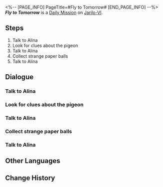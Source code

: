 <%-- [PAGE_INFO]
PageTitle=#Fly to Tomorrow#
[END_PAGE_INFO] --%>
{{Stub|Dialogue.}}
{{Mission Infobox
|id            = 3010105
|title         = 
|image         = <!--Mission Fly to Tomorrow.png-->
|type          = Daily
|event_name    = 
|chapter       = 
|requirements  = {{subst:void|<!--Unknown: {"Type":"Manual"}-->}}
|summary       = <!--official mission summary from Fate's Atlas-->
|characters    = Alina; Trailblazer
|startLocation = [[Jarilo-VI]] - [[Boulder Town]]
|world         = Jarilo-VI
|area          = Boulder Town
|prev          = 
|next          = 
|rewards       = Credit*5,000
}}
'''''Fly to Tomorrow''''' is a [[Daily Mission]] on [[Jarilo-VI]].

==Steps==
# Talk to Alina
# Look for clues about the pigeon
# Talk to Alina
# Collect strange paper balls
# Talk to Alina

<!--
==Gameplay Notes==

--><!--
==Trial Character==

-->
==Dialogue==
{{Stub Dialogue}}

===Talk to Alina{{subst:void|<!--301042301-->}}===
{{Mission Description|type=daily|location=Boulder Town|Alina, a girl in Boulder Town, is upset about something. Go talk to her.}}
{{Dialogue Start}}
:{{tx}}
{{Dialogue End}}

===Look for clues about the pigeon{{subst:void|<!--301042302-->}}===
{{Mission Description|type=daily|location=Boulder Town|update|A pigeon that carries the dreams of children is flying around above Boulder Town. Bring it back to Alina before others find it.}}
{{Dialogue Start}}
:{{tx}}
{{Dialogue End}}

===Talk to Alina{{subst:void|<!--301042303-->}}===
{{Mission Description|type=daily|location=Boulder Town|update|You didn't find a pigeon, but you found a suspicious paper ball. Go talk to Alina.}}
{{Dialogue Start}}
:{{tx}}
{{Dialogue End}}

===Collect strange paper balls{{subst:void|<!--301042306-->}}===
{{Mission Description|type=daily|location=Boulder Town|update|Alina hopes that you can bring her more balls of paper. You decide to walk some more around Boulder Town...}}
{{Dialogue Start}}
:{{tx}}
{{Dialogue End}}

===Talk to Alina{{subst:void|<!--301042308-->}}===
{{Mission Description|type=daily|location=Boulder Town|update|There are strange balls of paper scattered around Boulder Town. You begin to understand why Alina is worried...}}
{{Dialogue Start}}
:{{tx}}
{{Dialogue End}}

==Other Languages==
{{Other Languages
|en   = Fly to Tomorrow
|zhs  = 飞向明天
|zht  = 飛向明天
|ja   = いざ明日へ
|ko   = 내일로의 비행
|es   = Volar hacia el mañana
|fr   = Envol vers demain
|ru   = Полёт к новому дню
|th   = ทะยานสู่วันพรุ่งนี้
|vi   = Bay Đến Ngày Mai
|de   = Flug nach Morgen
|id   = Terbang ke Esok Hari
|pt   = Voe Para o Amanhã
}}

==Change History==
{{Change History|1.0}}
